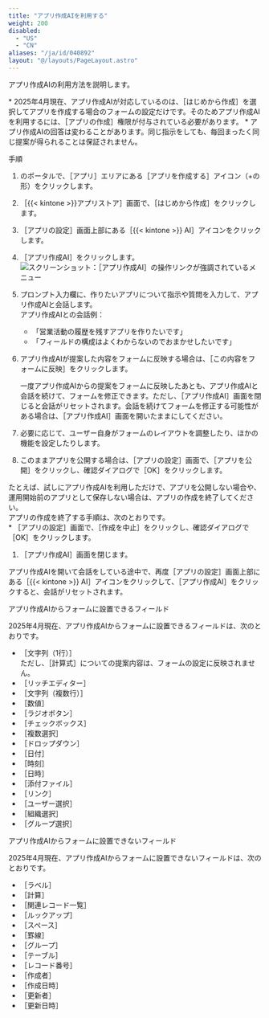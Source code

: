 ```yaml
---
title: "アプリ作成AIを利用する"
weight: 200
disabled:
  - "US"
  - "CN"
aliases: "/ja/id/040892"
layout: "@/layouts/PageLayout.astro"
---
```



アプリ作成AIの利用方法を説明します。

<Warning>
  * 2025年4月現在、アプリ作成AIが対応しているのは、［はじめから作成］を選択してアプリを作成する場合のフォームの設定だけです。そのためアプリ作成AIを利用するには、［アプリの作成］権限が付与されている必要があります。
  * アプリ作成AIの回答は変わることがあります。同じ指示をしても、毎回まったく同じ提案が得られることは保証されません。
</Warning>

<Heading level={2} id="enhance_usage_start_app_creation_10">手順</Heading>

1. <Kintone />のポータルで、［アプリ］エリアにある［アプリを作成する］アイコン（+の形）をクリックします。

1. ［{{< kintone >}}アプリストア］画面で、［はじめから作成］をクリックします。

1. ［アプリの設定］画面上部にある［{{< kintone >}} AI］アイコンをクリックします。

1. ［アプリ作成AI］をクリックします。
   <Img src="/k/img-ja/open_app_creation_01.png" alt="スクリーンショット：［アプリ作成AI］の操作リンクが強調されているメニュー" />

1. プロンプト入力欄に、作りたいアプリについて指示や質問を入力して、アプリ作成AIと会話します。  
   アプリ作成AIとの会話例：

   * 「営業活動の履歴を残すアプリを作りたいです」
   * 「フィールドの構成はよくわからないのでおまかせしたいです」

1. アプリ作成AIが提案した内容をフォームに反映する場合は、［この内容をフォームに反映］をクリックします。

   <Hint>一度アプリ作成AIからの提案をフォームに反映したあとも、アプリ作成AIと会話を続けて、フォームを修正できます。ただし、［アプリ作成AI］画面を閉じると会話がリセットされます。会話を続けてフォームを修正する可能性がある場合は、［アプリ作成AI］画面を開いたままにしてください。</Hint>

1. 必要に応じて、ユーザー自身がフォームのレイアウトを調整したり、ほかの機能を設定したりします。

1. このままアプリを公開する場合は、［アプリの設定］画面で、［アプリを公開］をクリックし、確認ダイアログで［OK］をクリックします。

   <Hint>
  たとえば、試しにアプリ作成AIを利用しただけで、アプリを公開しない場合や、運用開始前のアプリとして保存しない場合は、アプリの作成を終了してください。  
     アプリの作成を終了する手順は、次のとおりです。  
     * ［アプリの設定］画面で、［作成を中止］をクリックし、確認ダイアログで［OK］をクリックします。
</Hint>

1. ［アプリ作成AI］画面を閉じます。

<Note>アプリ作成AIを開いて会話をしている途中で、再度［アプリの設定］画面上部にある［{{< kintone >}} AI］アイコンをクリックして、［アプリ作成AI］をクリックすると、会話がリセットされます。</Note>

<Heading level={3} id="enhance_usage_start_app_creation_20">アプリ作成AIからフォームに設置できるフィールド</Heading>

2025年4月現在、アプリ作成AIからフォームに設置できるフィールドは、次のとおりです。

* ［文字列（1行）］  
  ただし、［計算式］についての提案内容は、フォームの設定に反映されません。
* ［リッチエディター］
* ［文字列（複数行）］
* ［数値］
* ［ラジオボタン］
* ［チェックボックス］
* ［複数選択］
* ［ドロップダウン］
* ［日付］
* ［時刻］
* ［日時］
* ［添付ファイル］
* ［リンク］
* ［ユーザー選択］
* ［組織選択］
* ［グループ選択］

<Heading level={3} id="enhance_usage_start_app_creation_30">アプリ作成AIからフォームに設置できないフィールド</Heading>

2025年4月現在、アプリ作成AIからフォームに設置できないフィールドは、次のとおりです。

* ［ラベル］
* ［計算］
* ［関連レコード一覧］
* ［ルックアップ］
* ［スペース］
* ［罫線］
* ［グループ］
* ［テーブル］
* ［レコード番号］
* ［作成者］
* ［作成日時］
* ［更新者］
* ［更新日時］
